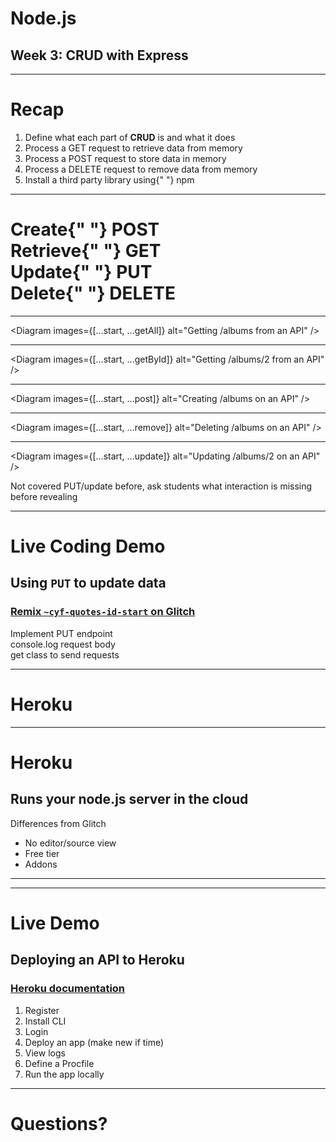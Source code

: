 

<Head>
  <title>Node.js</title>
</Head>

# Node.js

## Week 3: CRUD with Express

---

# Recap

<ol>
  <Appear>
    <li>
      Define what each part of <strong>CRUD</strong> is and what it does
    </li>
    <li>
      Process a <span style={{ fontFamily: "monospace" }}>GET</span> request to
      retrieve data from memory
    </li>
    <li>
      Process a <span style={{ fontFamily: "monospace" }}>POST</span> request to
      store data in memory
    </li>
    <li>
      Process a <span style={{ fontFamily: "monospace" }}>DELETE</span> request
      to remove data from memory
    </li>
    <li>
      Install a third party library using{" "}
      <span style={{ fontFamily: "monospace" }}>npm</span>
    </li>
  </Appear>
</ol>

---

<h1>
  <span style={{ color: "red" }}>C</span>reate{" "}
  <span style={{ float: "right" }}>POST</span>
  <br />
  <span style={{ color: "red" }}>R</span>etrieve{" "}
  <span style={{ float: "right" }}>GET</span>
  <br />
  <span style={{ color: "red" }}>U</span>pdate{" "}
  <span style={{ float: "right" }}>PUT</span>
  <br />
  <span style={{ color: "red" }}>D</span>elete{" "}
  <span style={{ float: "right", marginLeft: "5rem" }}>DELETE</span>
</h1>

---


<Diagram images={[...start, ...getAll]} alt="Getting /albums from an API" />

---


<Diagram images={[...start, ...getById]} alt="Getting /albums/2 from an API" />

---


<Diagram images={[...start, ...post]} alt="Creating /albums on an API" />

---


<Diagram images={[...start, ...remove]} alt="Deleting /albums on an API" />

---


<Diagram images={[...start, ...update]} alt="Updating /albums/2 on an API" />

<Notes>
  Not covered PUT/update before, ask students what interaction is missing before
  revealing
</Notes>

---

# Live Coding Demo

## Using `PUT` to update data

### [Remix `~cyf-quotes-id-start` on Glitch](https://glitch.com/edit/#!/remix/cyf-quotes-id-start)

<Notes>
  Implement PUT endpoint
  <br />
  console.log request body
  <br />
  get class to send requests
</Notes>

---

# Heroku

---

# Heroku

## Runs your node.js server in the cloud

<Notes>
  Differences from Glitch
  <br />
  <ul>
    <li>No editor/source view</li>
    <li>Free tier</li>
    <li>Addons</li>
  </ul>
</Notes>

---


<Diagram images={git} alt="Normal GitHub vs Heroku git push" />

---

# Live Demo

## Deploying an API to Heroku

### [Heroku documentation](https://devcenter.heroku.com/articles/getting-started-with-nodejs)

<Notes>
  <ol>
    <li>Register</li>
    <li>Install CLI</li>
    <li>Login</li>
    <li>Deploy an app (make new if time)</li>
    <li>View logs</li>
    <li>Define a Procfile</li>
    <li>Run the app locally</li>
  </ol>
</Notes>

---

# Questions?
